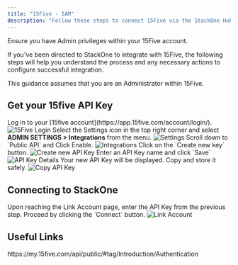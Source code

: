 ```yaml
---
title: "15Five - IAM"
description: "Follow these steps to connect 15Five via the StackOne Hub successfully."
---
```



<Warning>
  Ensure you have Admin privileges within your 15Five account.
</Warning>

If you've been directed to StackOne to integrate with 15Five, the following steps will help you understand the process and any necessary actions to configure successful integration.

This guidance assumes that you are an Administrator within 15Five.

## Get your 15five API Key

<Steps>
  <Step title="Login to 15Five">
    Log in to your [15five account](https://app.15five.com/account/login/).
    <Frame>
      <img className='rounded-md' style={{ margin: '0 auto', border: '1px solid #efefef' }} alt="15Five Login" src="/images/15five/image1.png" />
    </Frame>
  </Step>

  <Step title="Navigate to Integrations">
    Select the Settings icon in the top right corner and select <b>ADMIN SETTINGS > Integrations</b> from the menu.
    <Frame>
      <img className='rounded-md' style={{ margin: '0 auto', border: '1px solid #efefef' }} alt="Settings" src="/images/15five/image2.png" />
    </Frame>
  </Step>

  <Step title="Find Public API">
    Scroll down to `Public API` and Click Enable.
    <Frame>
      <img className='rounded-md' style={{ margin: '0 auto', border: '1px solid #efefef' }} alt="Integrations" src="/images/15five/image3.png" />
    </Frame>
  </Step>

  <Step title="Create new API Key">
    Click on the `Create new key` button.
    <Frame>
      <img className='rounded-md' style={{ margin: '0 auto', border: '1px solid #efefef' }} alt="Create new API Key" src="/images/15five/image4.png" />
    </Frame>
  </Step>

  <Step title="Enter API Key Details">
    Enter an API Key name and click `Save`
    <Frame>
      <img className='rounded-md' style={{ margin: '0 auto', border: '1px solid #efefef' }} alt="API Key Details" src="/images/15five/image5.png" />
    </Frame>
  </Step>

  <Step title="Copy API Key">
    Your new API Key will be displayed. Copy and store it safely.
    <Frame>
      <img className='rounded-md' style={{ margin: '0 auto', border: '1px solid #efefef' }} alt="Copy API Key" src="/images/15five/image6.png" />
    </Frame>
  </Step>
</Steps>

## Connecting to StackOne

<Steps>
  <Step title="Enter API Key">
    Upon reaching the Link Account page, enter the API Key from the previous step.
  </Step>

  <Step title="Connect">
    Proceed by clicking the `Connect` button.
    <Frame>
      <img className='rounded-md' style={{ margin: '0 auto', border: '1px solid #efefef' }} alt="Link Account" src="/images/15five/image7.png" />
    </Frame>
  </Step>
  
</Steps>

<IntegrationFooter />

## Useful Links
<Card title="15Five Public API" icon="link" href="https://my.15five.com/api/public/#tag/Introduction/Authentication">
    https://my.15five.com/api/public/#tag/Introduction/Authentication
</Card>


